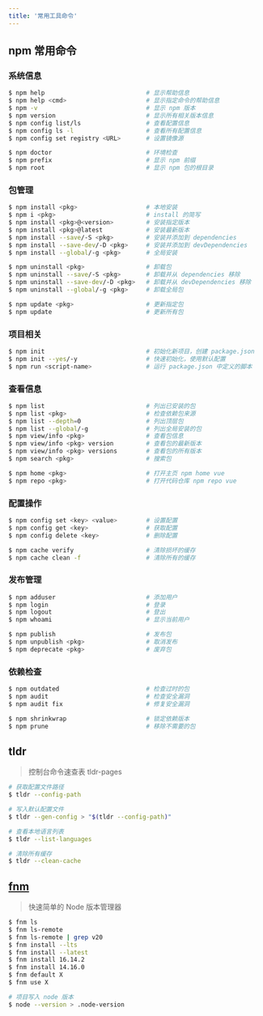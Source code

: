 ```yaml
---
title: '常用工具命令'
---
```


## npm 常用命令

### 系统信息

```bash
$ npm help                            # 显示帮助信息
$ npm help <cmd>                      # 显示指定命令的帮助信息
$ npm -v                              # 显示 npm 版本
$ npm version                         # 显示所有相关版本信息
$ npm config list/ls                  # 查看配置信息
$ npm config ls -l                    # 查看所有配置信息
$ npm config set registry <URL>       # 设置镜像源

$ npm doctor                          # 环境检查
$ npm prefix                          # 显示 npm 前缀
$ npm root                            # 显示 npm 包的根目录
```

### 包管理

```bash
$ npm install <pkg>                   # 本地安装
$ npm i <pkg>                         # install 的简写
$ npm install <pkg>@<version>         # 安装指定版本
$ npm install <pkg>@latest            # 安装最新版本
$ npm install --save/-S <pkg>         # 安装并添加到 dependencies
$ npm install --save-dev/-D <pkg>     # 安装并添加到 devDependencies
$ npm install --global/-g <pkg>       # 全局安装

$ npm uninstall <pkg>                 # 卸载包
$ npm uninstall --save/-S <pkg>       # 卸载并从 dependencies 移除
$ npm uninstall --save-dev/-D <pkg>   # 卸载并从 devDependencies 移除
$ npm uninstall --global/-g <pkg>     # 卸载全局包

$ npm update <pkg>                    # 更新指定包
$ npm update                          # 更新所有包
```

### 项目相关

```bash
$ npm init                            # 初始化新项目，创建 package.json
$ npm init --yes/-y                   # 快速初始化，使用默认配置
$ npm run <script-name>               # 运行 package.json 中定义的脚本
```

### 查看信息

```bash
$ npm list                            # 列出已安装的包
$ npm list <pkg>                      # 检查依赖包来源
$ npm list --depth=0                  # 列出顶层包
$ npm list --global/-g                # 列出全局安装的包
$ npm view/info <pkg>                 # 查看包信息
$ npm view/info <pkg> version         # 查看包的最新版本
$ npm view/info <pkg> versions        # 查看包的所有版本
$ npm search <pkg>                    # 搜索包

$ npm home <pkg>                      # 打开主页 npm home vue
$ npm repo <pkg>                      # 打开代码仓库 npm repo vue
```

### 配置操作

```bash
$ npm config set <key> <value>        # 设置配置
$ npm config get <key>                # 获取配置
$ npm config delete <key>             # 删除配置

$ npm cache verify                    # 清除损坏的缓存
$ npm cache clean -f                  # 清除所有的缓存
```

### 发布管理

```bash
$ npm adduser                         # 添加用户
$ npm login                           # 登录
$ npm logout                          # 登出
$ npm whoami                          # 显示当前用户

$ npm publish                         # 发布包
$ npm unpublish <pkg>                 # 取消发布
$ npm deprecate <pkg>                 # 废弃包
```

### 依赖检查

```bash
$ npm outdated                        # 检查过时的包
$ npm audit                           # 检查安全漏洞
$ npm audit fix                       # 修复安全漏洞

$ npm shrinkwrap                      # 锁定依赖版本
$ npm prune                           # 移除不需要的包
```

## tldr

> 控制台命令速查表 tldr-pages

```bash
# 获取配置文件路径
$ tldr --config-path

# 写入默认配置文件
$ tldr --gen-config > "$(tldr --config-path)"

# 查看本地语言列表
$ tldr --list-languages

# 清除所有缓存
$ tldr --clean-cache
```

## [fnm](https://github.com/Schniz/fnm)

> 快速简单的 Node 版本管理器

```bash
$ fnm ls
$ fnm ls-remote
$ fnm ls-remote | grep v20
$ fnm install --lts
$ fnm install --latest
$ fnm install 16.14.2
$ fnm install 14.16.0
$ fnm default X
$ fnm use X

# 项目写入 node 版本
$ node --version > .node-version
```
